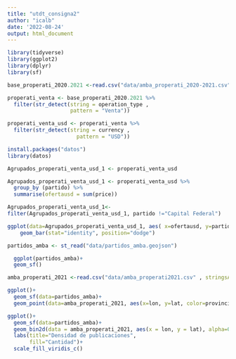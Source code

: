 ```yaml
---
title: "utdt_consigna2"
author: "icalb"
date: '2022-08-24'
output: html_document
---
```



```r
library(tidyverse)
library(ggplot2)
library(dplyr)
library(sf)
```

```r
base_properati_2020.2021 <-read.csv("data/amba_properati_2020-2021.csv", stringsAsFactors = TRUE)
```

```r
properati_venta <- base_properati_2020.2021 %>% 
  filter(str_detect(string = operation_type , 
                    pattern = "Venta"))
```
```r
properati_venta_usd <- properati_venta %>% 
  filter(str_detect(string = currency ,
                      pattern = "USD"))

```

```r
install.packages("datos")
library(datos)
```

```r
Agrupados_properati_venta_usd_1 <- properati_venta_usd 
```

```r
Agrupados_properati_venta_usd_1 <- properati_venta_usd %>%
  group_by (partido) %>%
  summarise(ofertausd = sum(price))
```

```r
Agrupados_properati_venta_usd_1<-  
filter(Agrupados_properati_venta_usd_1, partido !="Capital Federal")
```


```r
ggplot(data=Agrupados_properati_venta_usd_1, aes( x=ofertausd, y=partido)) + 
    geom_bar(stat="identity", position="dodge") 
```

```r
partidos_amba <- st_read("data/partidos_amba.geojson")
```


```r
  ggplot(partidos_amba)+
  geom_sf()
```
```r
amba_properati_2021 <-read.csv("data/amba_properati2021.csv" , stringsAsFactors = TRUE)
```


```r
ggplot()+
  geom_sf(data=partidos_amba)+
  geom_point(data=amba_properati_2021, aes(x=lon, y=lat, color=provincia))
```

```r
ggplot()+
  geom_sf(data=partidos_amba)+
  geom_bin2d(data = amba_properati_2021, aes(x = lon, y = lat), alpha=0.75, bins=50)+
  labs(title="Densidad de publicaciones",
       fill="Cantidad")+
  scale_fill_viridis_c()
```

